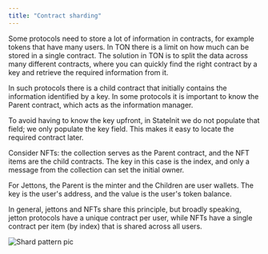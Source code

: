 ```yaml
---
title: "Contract sharding"
---
```


Some protocols need to store a lot of information in contracts, for example tokens that have many users. In TON there is a limit on how much can be stored in a single contract. The solution in TON is to split the data across many different contracts, where you can quickly find the right contract by a key and retrieve the required information from it.

In such protocols there is a child contract that initially contains the information identified by a key. In some protocols it is important to know the Parent contract, which acts as the information manager.

To avoid having to know the key upfront, in StateInit we do not populate that field; we only populate the key field. This makes it easy to locate the required contract later.

Consider NFTs: the collection serves as the Parent contract, and the NFT items are the child contracts. The key in this case is the index, and only a message from the collection can set the initial owner.

For Jettons, the Parent is the minter and the Children are user wallets. The key is the user's address, and the value is the user's token balance.

In general, jettons and NFTs share this principle, but broadly speaking, jetton protocols have a unique contract per user, while NFTs have a single contract per item (by index) that is shared across all users.

![Shard pattern pic](/techniques/pictures/shardPattern.jpg)